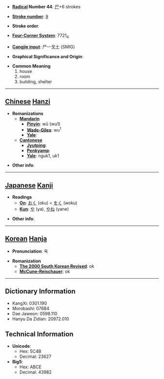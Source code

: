 * '''[[Wiktionary:Chinese radical index| Radical]] Number 44''': [[Wiktionary:Chinese radical index 尸|尸]]+6 strokes

* '''[[Wiktionary:Chinese total strokes index|Stroke number]]''': [[Wiktionary:Chinese total strokes index 9|9]]

* '''Stroke order''': 

* '''[[Wiktionary:Chinese four corner index|Four-Corner System]]''': 7721<sub>4</sub>

* '''[[Wiktionary:Chinese Cangjie index|Cangjie input]]''': 尸一戈土 (SMIG)

* '''Graphical Significance and Origin''': 

* '''Common Meaning'''
*#house
*# room
*# building, shelter


----

== [[Chinese]] [[Hanzi]] ==

* '''Romanizations'''
** '''[[Mandarin]]'''
*** '''[[Pinyin]]''': wū (wu1)
*** '''[[Wade-Giles]]''': wu<sup>1</sup>
*** '''[[Yale]]''': 
** '''[[Cantonese]]'''
*** '''[[Jyutping]]''':
*** '''[[Penkyamp]]''': 
*** '''[[Yale]]''': nguk1, uk1

* '''Other info''': 

----

== [[Japanese]] [[Kanji]] ==

* '''Readings'''
** '''[[On]]''': [[おく]] (oku)  <  [[をく]] (woku)
** '''[[Kun]]''': [[や]] (ya), [[やね]] (yane)

* '''Other info''':  

----

== [[Korean]] [[Hanja]] ==

* '''Pronunciation''': 옥

* '''Romanization'''
** '''[[The 2000 South Korean Revised Romanization|The 2000 South Korean Revised]]''': ok
** '''[[McCune-Reischauer]]''': ok

----

== Dictionary Information ==

* KangXi: 0301.190
* Morobashi: 07684
* Dae Jaweon: 0598.110
* Hanyu Da Zidian: 20972.010

== Technical Information ==

* '''Unicode''':
** Hex: 5C4B
** Decimal: 23627
* '''Big5''':
** Hex: ABCE
** Decimal: 43982